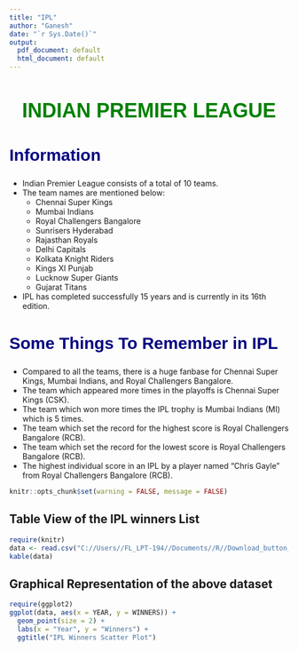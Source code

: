 ```yaml
---
title: "IPL"
author: "Ganesh"
date: "`r Sys.Date()`"
output:
  pdf_document: default
  html_document: default
---
```

<h1 style="text-align:center; color:Green; font-size:36px; font-family:Arial, sans-serif;">**INDIAN PREMIER LEAGUE**</h1>


<h2 style="color:Navy; font-size:30px; font-family:Georgia, sans-serif;">**Information**</h2>

- Indian Premier League consists of a total of 10 teams.
- The team names are mentioned below:
  - Chennai Super Kings
  - Mumbai Indians
  - Royal Challengers Bangalore
  - Sunrisers Hyderabad
  - Rajasthan Royals
  - Delhi Capitals
  - Kolkata Knight Riders
  - Kings XI Punjab
  - Lucknow Super Giants
  - Gujarat Titans
- IPL has completed successfully 15 years and is currently in its 16th edition.

<h2 style="color:Navy; font-size:30px; font-family:Georgia, sans-serif;">**Some Things To Remember in IPL**</h2>

- Compared to all the teams, there is a huge fanbase for Chennai Super Kings, Mumbai Indians, and Royal Challengers Bangalore.
- The team which appeared more times in the playoffs is Chennai Super Kings (CSK).
- The team which won more times the IPL trophy is Mumbai Indians (MI) which is 5 times.
- The team which set the record for the highest score is Royal Challengers Bangalore (RCB).
- The team which set the record for the lowest score is Royal Challengers Bangalore (RCB).
- The highest individual score in an IPL  by a player named "Chris Gayle" from Royal Challengers Bangalore (RCB).

```r
knitr::opts_chunk$set(warning = FALSE, message = FALSE) 
```


## **Table View of the IPL winners List**
```r
require(knitr)
data <- read.csv("C://Users//FL_LPT-194//Documents//R//Download_button_Task//IPL_winners.csv")
kable(data)

```

## **Graphical Representation  of the above dataset**
```r
require(ggplot2)
ggplot(data, aes(x = YEAR, y = WINNERS)) +
  geom_point(size = 2) +
  labs(x = "Year", y = "Winners") +
  ggtitle("IPL Winners Scatter Plot")


```






